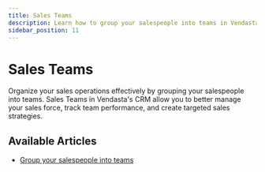 ```yaml
---
title: Sales Teams
description: Learn how to group your salespeople into teams in Vendasta's CRM
sidebar_position: 11
---
```


# Sales Teams

Organize your sales operations effectively by grouping your salespeople into teams. Sales Teams in Vendasta's CRM allow you to better manage your sales force, track team performance, and create targeted sales strategies.

## Available Articles

- [Group your salespeople into teams](/crm/sales-teams/group-your-salespeople-into-teams)